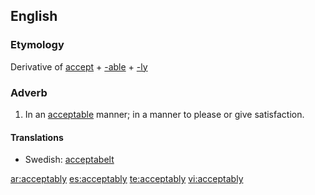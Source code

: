 ==English==
===Etymology===
Derivative of [[accept]] + [[-able]] + [[-ly]]
===Adverb===
{{en-adv}}
#In an [[acceptable]] manner; in a manner to please or give satisfaction.

====Translations====
*Swedish: [[acceptabelt]]

[[ar:acceptably]]
[[es:acceptably]]
[[te:acceptably]]
[[vi:acceptably]]